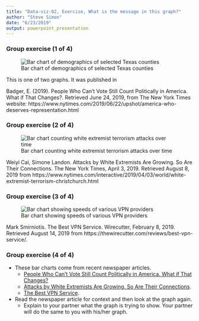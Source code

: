 ```yaml
---
title: "Data-viz-02, Exercise, What is the message in this graph?"
author: "Steve Simon"
date: "6/23/2019"
output: powerpoint_presentation
---
```


### Group exercise (1 of 4)

![Bar chart of demographics of selected Texas counties](../images/external/texas-bar-chart.png)

<div class="notes">

This is one of two graphs. It was published in

Badger, E. (2019). People Who Can’t Vote Still Count Politically in America. What if That Changes?. Retrieved June 24, 2019, from The New York Times website: https://www.nytimes.com/2019/06/22/upshot/america-who-deserves-representation.html

</div>

### Group exercise (2 of 4)

![Bar chart counting white extremist terrorism attacks over time](../images/external/terrorism-bar-chart.png)

<div class="notes">

Weiyi Cai, Simone Landon. Attacks by White Extremists Are Growing. So Are Their Connections. The New York Times, April 3, 2019. Retrieved August 8, 2019 from https://www.nytimes.com/interactive/2019/04/03/world/white-extremist-terrorism-christchurch.html

</div>

### Group exercise (3 of 4)

![Bar chart showing speeds of various VPN providers](../images/external/vpn-speeds.png)

<div class="notes">

Mark Smirniotis. The Best VPN Service. Wirecutter, February 8, 2019. Retrieved August 14, 2019 from https://thewirecutter.com/reviews/best-vpn-service/.

</div>

### Group exercise (4 of 4)
+ These bar charts come from recent newspaper articles.
  + [People Who Can’t Vote Still Count Politically in America. What if That Changes?](https://www.nytimes.com/2019/06/22/upshot/america-who-deserves-representation.html)
  + [Attacks by White Extremists Are Growing. So Are Their Connections](https://www.nytimes.com/interactive/2019/04/03/world/white-extremist-terrorism-christchurch.html).
  + [The Best VPN Service](https://thewirecutter.com/reviews/best-vpn-service/).

+ Read the newspaper article for context and then look at the graph again. 
  + Explain to your partner what the graph is trying to show. Your partner will do the same to you with his/her graph.
